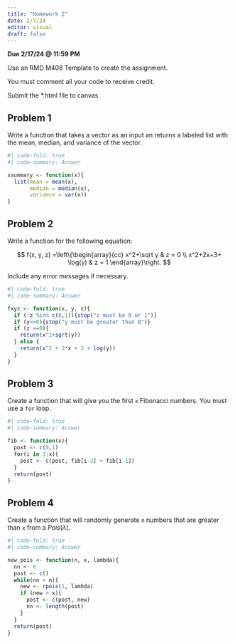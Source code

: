 ```yaml
---
title: "Homework 2"
date: 2/7/24
editor: visual
draft: false
---
```


**Due 2/17/24 \@ 11:59 PM**

Use an RMD M408 Template to create the assignment.

You must comment all your code to receive credit.

Submit the \*.html file to canvas.

## Problem 1

Write a function that takes a vector as an input an returns a labeled list with the mean, median, and variance of the vector.

```r
#| code-fold: true
#| code-summary: Answer

xsummary <- function(x){
  list(mean = mean(x),
       median = median(x),
       variance = var(x))
}

```

## Problem 2

Write a function for the following equation:

$$
f(x, y, z) =\left\{\begin{array}{cc}
x^2+\sqrt y & z  = 0 \\ 
x^2+2x+3+ \log(y) & z = 1
\end{array}\right.
$$

Include any error messages if necessary.

```r
#| code-fold: true
#| code-summary: Answer

fxyz <- function(x, y, z){
  if (!z %in% c(0,1)){stop("z must be 0 or 1")}
  if (y<=0){stop("y must be greater than 0")}
  if (z ==0){
    return(x^2+sqrt(y))
  } else {
    return(x^2 + 2*x + 3 + log(y))
  }
}

```

## Problem 3

Create a function that will give you the first `x` Fibonacci numbers. You must use a `for` loop.

```r
#| code-fold: true
#| code-summary: Answer

fib <- function(x){
  post <- c(0,1)
  for(i in 3:x){
    post <- c(post, fib[i-2] + fib[i-1])
  }
  return(post)
}

```

## Problem 4

Create a function that will randomly generate `n` numbers that are greater than `x` from a $Pois(\lambda)$.

```r
#| code-fold: true
#| code-summary: Answer

new_pois <- function(n, x, lambda){
  nn <- 0
  post <- c()
  while(nn < n){
    new <- rpois(1, lambda)
    if (new > x){
      post <- c(post, new)
      nn <- length(post)
    }
  }
  return(post)
}
```

